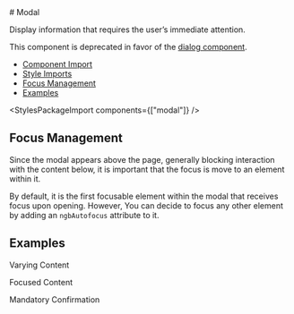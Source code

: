 
<Meta of={modalStories} />

<div className="d-flex align-items-center justify-content-between">
  # Modal

  <NgbComponentDemoLink component="modal" />
</div>

<p className="lead">Display information that requires the user’s immediate attention.</p>

<NgbComponentAlert component="modal" />

<div className="alert alert-warning mb-4">
  This component is deprecated in favor of the <a href="/?path=/docs/562eac2b-6dc1-4007-ba8e-4e981cef0cbc--docs">dialog component</a>.
</div>

<ul>
  <li>
    <a href="#component-import" target="_self">Component Import</a>
  </li>
  <li>
    <a href="#style-imports" target="_self">Style Imports</a>
  </li>
  <li>
    <a href="#focus-management" target="_self">Focus Management</a>
  </li>
  <li>
    <a href="#examples" target="_self">Examples</a>
  </li>
</ul>

<NgbComponentImport module="NgbModalModule" />

<StylesPackageImport components={["modal"]} />

## Focus Management
Since the modal appears above the page, generally blocking interaction with the content below,
it is important that the focus is move to an element within it.

By default, it is the first focusable element within the modal that receives focus upon opening.
However, You can decide to focus any other element by adding an `ngbAutofocus` attribute to it.

## Examples

<PostTabs>
  <PostTabHeader slot="tabs" panel="varying-content">Varying Content</PostTabHeader>
  <PostTabPanel name="varying-content">
    <Source code={modalVaryingContent} language="typescript"/>
  </PostTabPanel>

  <PostTabHeader slot="tabs" panel="focused-content">Focused Content</PostTabHeader>
  <PostTabPanel name="focused-content">
    <Source code={modalFocusedContent} language="typescript"/>
  </PostTabPanel>

  <PostTabHeader slot="tabs" panel="blocking">Mandatory Confirmation</PostTabHeader>
  <PostTabPanel name="blocking">
    <Source code={modalBlocking} language="typescript"/>
  </PostTabPanel>
</PostTabs>

